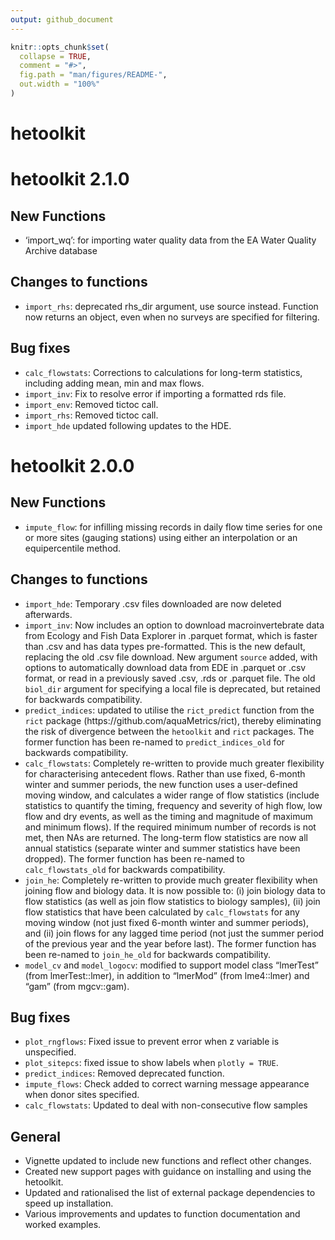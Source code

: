 ```yaml
---
output: github_document
---
```


<!-- NEWS.md is generated from NEWS.Rmd. Please edit that file -->

```r
knitr::opts_chunk$set(
  collapse = TRUE,
  comment = "#>",
  fig.path = "man/figures/README-",
  out.width = "100%"
)
```

# hetoolkit  

# hetoolkit 2.1.0  

## New Functions  

* 'import_wq': for importing water quality data from the EA Water Quality Archive database

## Changes to functions  

 * `import_rhs`: deprecated rhs_dir argument, use source instead. Function now returns an object, even when no surveys are specified for filtering.
 
## Bug fixes  

 * `calc_flowstats`: Corrections to calculations for long-term statistics, including adding mean, min and max flows. 
 * `import_inv`: Fix to resolve error if importing a formatted rds file.  
 * `import_env`: Removed tictoc call. 
 * `import_rhs`: Removed tictoc call. 
 * `import_hde` updated following updates to the HDE. 
 
# hetoolkit 2.0.0

## New Functions 

 * `impute_flow`: for infilling missing records in daily flow time series for one or more sites (gauging stations) using either an interpolation or an equipercentile  method.
 
## Changes to functions 

 * `import_hde`: Temporary .csv files downloaded are now deleted afterwards.
 * `import_inv`: Now includes an option to download macroinvertebrate data from Ecology and Fish Data Explorer in .parquet format, which is faster than .csv and has data types pre-formatted. This is the new default, replacing the old .csv file download. New argument `source` added, with options to automatically download data from EDE in .parquet or .csv format, or read in a previously saved .csv, .rds or .parquet file. The old `biol_dir` argument for specifying a local file is deprecated, but retained for backwards compatibility.
 * `predict_indices`: updated to utilise the `rict_predict` function from the `rict` package (https://github.com/aquaMetrics/rict), thereby eliminating the risk of divergence between the `hetoolkit` and `rict` packages. The former function has been re-named to `predict_indices_old` for backwards compatibility.
 * `calc_flowstats`: Completely re-written to provide much greater flexibility for characterising antecedent flows. Rather than use fixed, 6-month winter and summer periods, the new function uses a user-defined moving window, and calculates a wider range of flow statistics (include statistics to quantify the timing, frequency and severity of high flow, low flow and dry events, as well as the timing and magnitude of maximum and minimum flows). If the required minimum number of records is not met, then NAs are returned. The long-term flow statistics are now all annual statistics (separate winter and summer statistics have been dropped). The former function has been re-named to `calc_flowstats_old` for backwards compatibility.
 * `join_he`: Completely re-written to provide much greater flexibility when joining flow and biology data. It is now possible to: (i) join biology data to flow statistics (as well as join flow statistics to biology samples), (ii) join flow statistics that have been calculated by `calc_flowstats` for any moving window (not just fixed 6-month winter and summer periods), and (ii) join flows for any lagged time period (not just the summer period of the previous year and the year before last). The former function has been re-named to `join_he_old` for backwards compatibility.
 * `model_cv` and `model_logocv`: modified to support model class "lmerTest" (from lmerTest::lmer), in addition to "lmerMod" (from lme4::lmer) and "gam" (from mgcv::gam).
 
## Bug fixes 

 * `plot_rngflows`: Fixed issue to prevent error when z variable is unspecified.
 * `plot_sitepcs`: fixed issue to show labels when `plotly = TRUE`.
 * `predict_indices`: Removed deprecated function.
 * `impute_flows`: Check added  to correct warning message appearance when donor sites specified.
 * `calc_flowstats`: Updated to deal with non-consecutive flow samples
 
## General 

 * Vignette updated to include new functions and reflect other changes.
 * Created new support pages with guidance on installing and using the hetoolkit.  
 * Updated and rationalised the list of external package dependencies to speed up installation.  
 * Various improvements and updates to function documentation and worked examples.  
